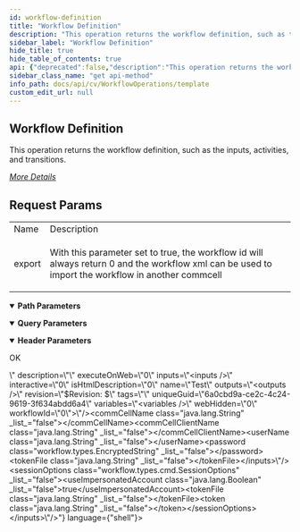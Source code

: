 ```yaml
---
id: workflow-definition
title: "Workflow Definition"
description: "This operation returns the workflow definition, such as the inputs, activities, and transitions."
sidebar_label: "Workflow Definition"
hide_title: true
hide_table_of_contents: true
api: {"deprecated":false,"description":"This operation returns the workflow definition, such as the inputs, activities, and transitions.\n\n[_More Details_](http://documentation.commvault.com/commvault/v11/article?p=97430.htm)\n<h2>Request Params</h2>\n<table>\n  <tr>\n    <td>Name</td>\n    <td>Description</td>\n  </tr>\n  <tr>\n    <td>export</td>\n    <td>\n      <p>With this parameter set to true, the workflow id will always return 0 and the workflow xml can be used to import the workflow in another commcell</p>\n    </td>\n  </tr>\n</table>","operationId":"Workflow Definition","parameters":[{"description":"","explode":true,"in":"query","name":"export","schema":{"example":"{{true/false}}","type":"string"}},{"description":"","in":"header","name":"Accept","required":true,"schema":{"example":"application/xml","type":"string"}},{"description":"","in":"header","name":"Authtoken","required":true,"schema":{"example":"{{TOKEN}}","type":"string"}},{"description":"","in":"path","name":"WorkflowId","required":true,"schema":{"type":"string"}}],"tags":["Workflow Operations"],"requestBody":{"content":{"application/xml":{"schema":{"type":"object","properties":{}}}}},"responses":{"200":{"description":"OK","content":{"text/plain":{"examples":{"Example 1":{"value":"<?xml version=\"1.0\" encoding=\"UTF-8\" standalone=\"no\" ?><Workflow_WorkflowDefinition apiMode=\"0\" config=\"&lt;configuration />\" description=\"\" executeOnWeb=\"0\" inputs=\"&lt;inputs />\" interactive=\"0\" isHtmlDescription=\"0\" name=\"Test\" outputs=\"&lt;outputs />\" revision=\"$Revision:  $\" tags=\"\" uniqueGuid=\"6a0cbd9a-ce2c-4c24-9619-3f634abdd6a4\" variables=\"&lt;variables />\" webHidden=\"0\" workflowId=\"0\"><schema><inputs className=\"\" name=\"inputs\" type=\"\"/><variables className=\"\" name=\"variables\" type=\"\"/><outputs className=\"\" name=\"outputs\" type=\"\"/><config className=\"\" name=\"configuration\" type=\"\"/></schema><Start commented=\"0\" continueOnFailure=\"0\" created=\"0\" description=\"\" displayName=\"Start\" height=\"36\" interactive=\"0\" jobMode=\"0\" name=\"Start\" originalStyle=\"\" skipAttempt=\"0\" style=\"image;image=/images/jgraphx/house.png\" uniqueName=\"Start_1\" waitSetting=\"0\" width=\"55\" x=\"45\" y=\"41\"><inputs val=\"&lt;inputs />\"/><transition activity=\"Login_1\" commented=\"0\" originalStyle=\"\" status=\"0\" style=\"defaultEdge\" transitionIndex=\"0\" x=\"0\" y=\"0\"><condition script=\"/*&#xA;The expression should return a boolean. Use the variable name &quot;activity&quot; to refer to the previous activity object. Example:&#xA;activity.exitCode==0;&#xA;*/&#xA;\"/></transition></Start><Activity commented=\"0\" continueOnFailure=\"0\" created=\"1548134526196\" description=\"\" displayName=\"Login\" height=\"34\" interactive=\"0\" jobMode=\"0\" name=\"Login\" namespaceUri=\"commvault.cte.workflow.activities.cmd\" originalStyle=\"\" skipAttempt=\"0\" style=\"label;image=commvault.cte.workflow.activities.cmd.Login\" uniqueName=\"Login_1\" waitSetting=\"0\" width=\"100\" x=\"160\" y=\"40\"><inputs val=\"&lt;inputs>&lt;commCellName class=&quot;java.lang.String&quot; _list_=&quot;false&quot;>&lt;/commCellName>&lt;commCellClientName class=&quot;java.lang.String&quot; _list_=&quot;false&quot;>&lt;/commCellClientName>&lt;userName class=&quot;java.lang.String&quot; _list_=&quot;false&quot;>&lt;/userName>&lt;password class=&quot;workflow.types.EncryptedString&quot; _list_=&quot;false&quot;>&lt;/password>&lt;tokenFile class=&quot;java.lang.String&quot; _list_=&quot;false&quot;>&lt;/tokenFile>&lt;/inputs>\"/><transition activity=\"Logout_1\" commented=\"0\" originalStyle=\"\" status=\"0\" style=\"defaultEdge\" transitionIndex=\"0\" x=\"0\" y=\"0\"><condition script=\"/*&#xA;The expression should return a boolean. Use the variable name &quot;activity&quot; to refer to the previous activity object. Example:&#xA;activity.exitCode==0;&#xA;*/&#xA;\"/></transition></Activity><Activity commented=\"0\" continueOnFailure=\"0\" created=\"1548134530006\" description=\"\" displayName=\"Logout\" height=\"34\" interactive=\"0\" jobMode=\"0\" name=\"Logout\" namespaceUri=\"commvault.cte.workflow.activities.cmd\" originalStyle=\"\" skipAttempt=\"0\" style=\"label;image=commvault.cte.workflow.activities.cmd.Logout\" uniqueName=\"Logout_1\" waitSetting=\"0\" width=\"100\" x=\"340\" y=\"41\"><inputs val=\"&lt;inputs>&lt;sessionOptions class=&quot;workflow.types.cmd.SessionOptions&quot; _list_=&quot;false&quot;>&lt;useImpersonatedAccount class=&quot;java.lang.Boolean&quot; _list_=&quot;false&quot;>true&lt;/useImpersonatedAccount>&lt;tokenFile class=&quot;java.lang.String&quot; _list_=&quot;false&quot;>&lt;/tokenFile>&lt;token class=&quot;java.lang.String&quot; _list_=&quot;false&quot;>&lt;/token>&lt;/sessionOptions>&lt;/inputs>\"/></Activity></Workflow_WorkflowDefinition>"}}}}}},"method":"get","path":"/Workflow/{WorkflowId}/definition","servers":[{"url":"http://{hostname}/webconsole/api","variables":{"hostname":{"default":"localhost","description":"Webconsole"}}}],"info":{"title":"Template","contact":{},"version":"1.0","description":"Template"},"postman":{"name":"Workflow Definition","description":{"content":"This operation returns the workflow definition, such as the inputs, activities, and transitions.\n\n[_More Details_](http://documentation.commvault.com/commvault/v11/article?p=97430.htm)\n<h2>Request Params</h2>\n<table>\n  <tr>\n    <td>Name</td>\n    <td>Description</td>\n  </tr>\n  <tr>\n    <td>export</td>\n    <td>\n      <p>With this parameter set to true, the workflow id will always return 0 and the workflow xml can be used to import the workflow in another commcell</p>\n    </td>\n  </tr>\n</table>","type":"text/plain"},"url":{"path":["Workflow",":WorkflowId","definition"],"host":["{{baseUrl}}"],"query":[{"disabled":false,"key":"export","value":""}],"variable":[{"disabled":false,"description":{"content":"(Required) ","type":"text/plain"},"type":"any","value":"","key":"WorkflowId"}]},"header":[{"disabled":false,"description":{"content":"(Required) ","type":"text/plain"},"key":"Authtoken","value":""},{"key":"Content-Type","value":"application/xml"},{"key":"Accept","value":"text/plain"}],"method":"GET","body":{"mode":"raw","raw":"\"\"","options":{"raw":{"language":"xml"}}}}}
sidebar_class_name: "get api-method"
info_path: docs/api/cv/WorkflowOperations/template
custom_edit_url: null
---
```



## Workflow Definition



This operation returns the workflow definition, such as the inputs, activities, and transitions.

[_More Details_](http://documentation.commvault.com/commvault/v11/article?p=97430.htm)
<h2>Request Params</h2>
<table>
  <tr>
    <td>Name</td>
    <td>Description</td>
  </tr>
  <tr>
    <td>export</td>
    <td>
      <p>With this parameter set to true, the workflow id will always return 0 and the workflow xml can be used to import the workflow in another commcell</p>
    </td>
  </tr>
</table>

<details style={{"marginBottom":"1rem"}} data-collapsed={false} open={true}><summary style={{}}><strong>Path Parameters</strong></summary><div><ul><ParamsItem className={"paramsItem"} param={{"description":"","in":"path","name":"WorkflowId","required":true,"schema":{"type":"string"}}}></ParamsItem></ul></div></details><details style={{"marginBottom":"1rem"}} data-collapsed={false} open={true}><summary style={{}}><strong>Query Parameters</strong></summary><div><ul><ParamsItem className={"paramsItem"} param={{"description":"","explode":true,"in":"query","name":"export","schema":{"example":"{{true/false}}","type":"string"}}}></ParamsItem></ul></div></details><details style={{"marginBottom":"1rem"}} data-collapsed={false} open={true}><summary style={{}}><strong>Header Parameters</strong></summary><div><ul><ParamsItem className={"paramsItem"} param={{"description":"","in":"header","name":"Accept","required":true,"schema":{"example":"application/xml","type":"string"}}}></ParamsItem><ParamsItem className={"paramsItem"} param={{"description":"","in":"header","name":"Authtoken","required":true,"schema":{"example":"{{TOKEN}}","type":"string"}}}></ParamsItem></ul></div></details><div><ApiTabs><TabItem label={"200"} value={"200"}><div>

OK

</div><div><MimeTabs schemaType={"response"}><TabItem label={"text/plain"} value={"text/plain"}><SchemaTabs><TabItem label={" Example 1"} value={" Example 1"}><ResponseSamples responseExample={"<?xml version=\"1.0\" encoding=\"UTF-8\" standalone=\"no\" ?><Workflow_WorkflowDefinition apiMode=\"0\" config=\"&lt;configuration />\" description=\"\" executeOnWeb=\"0\" inputs=\"&lt;inputs />\" interactive=\"0\" isHtmlDescription=\"0\" name=\"Test\" outputs=\"&lt;outputs />\" revision=\"$Revision:  $\" tags=\"\" uniqueGuid=\"6a0cbd9a-ce2c-4c24-9619-3f634abdd6a4\" variables=\"&lt;variables />\" webHidden=\"0\" workflowId=\"0\"><schema><inputs className=\"\" name=\"inputs\" type=\"\"/><variables className=\"\" name=\"variables\" type=\"\"/><outputs className=\"\" name=\"outputs\" type=\"\"/><config className=\"\" name=\"configuration\" type=\"\"/></schema><Start commented=\"0\" continueOnFailure=\"0\" created=\"0\" description=\"\" displayName=\"Start\" height=\"36\" interactive=\"0\" jobMode=\"0\" name=\"Start\" originalStyle=\"\" skipAttempt=\"0\" style=\"image;image=/images/jgraphx/house.png\" uniqueName=\"Start_1\" waitSetting=\"0\" width=\"55\" x=\"45\" y=\"41\"><inputs val=\"&lt;inputs />\"/><transition activity=\"Login_1\" commented=\"0\" originalStyle=\"\" status=\"0\" style=\"defaultEdge\" transitionIndex=\"0\" x=\"0\" y=\"0\"><condition script=\"/*&#xA;The expression should return a boolean. Use the variable name &quot;activity&quot; to refer to the previous activity object. Example:&#xA;activity.exitCode==0;&#xA;*/&#xA;\"/></transition></Start><Activity commented=\"0\" continueOnFailure=\"0\" created=\"1548134526196\" description=\"\" displayName=\"Login\" height=\"34\" interactive=\"0\" jobMode=\"0\" name=\"Login\" namespaceUri=\"commvault.cte.workflow.activities.cmd\" originalStyle=\"\" skipAttempt=\"0\" style=\"label;image=commvault.cte.workflow.activities.cmd.Login\" uniqueName=\"Login_1\" waitSetting=\"0\" width=\"100\" x=\"160\" y=\"40\"><inputs val=\"&lt;inputs>&lt;commCellName class=&quot;java.lang.String&quot; _list_=&quot;false&quot;>&lt;/commCellName>&lt;commCellClientName class=&quot;java.lang.String&quot; _list_=&quot;false&quot;>&lt;/commCellClientName>&lt;userName class=&quot;java.lang.String&quot; _list_=&quot;false&quot;>&lt;/userName>&lt;password class=&quot;workflow.types.EncryptedString&quot; _list_=&quot;false&quot;>&lt;/password>&lt;tokenFile class=&quot;java.lang.String&quot; _list_=&quot;false&quot;>&lt;/tokenFile>&lt;/inputs>\"/><transition activity=\"Logout_1\" commented=\"0\" originalStyle=\"\" status=\"0\" style=\"defaultEdge\" transitionIndex=\"0\" x=\"0\" y=\"0\"><condition script=\"/*&#xA;The expression should return a boolean. Use the variable name &quot;activity&quot; to refer to the previous activity object. Example:&#xA;activity.exitCode==0;&#xA;*/&#xA;\"/></transition></Activity><Activity commented=\"0\" continueOnFailure=\"0\" created=\"1548134530006\" description=\"\" displayName=\"Logout\" height=\"34\" interactive=\"0\" jobMode=\"0\" name=\"Logout\" namespaceUri=\"commvault.cte.workflow.activities.cmd\" originalStyle=\"\" skipAttempt=\"0\" style=\"label;image=commvault.cte.workflow.activities.cmd.Logout\" uniqueName=\"Logout_1\" waitSetting=\"0\" width=\"100\" x=\"340\" y=\"41\"><inputs val=\"&lt;inputs>&lt;sessionOptions class=&quot;workflow.types.cmd.SessionOptions&quot; _list_=&quot;false&quot;>&lt;useImpersonatedAccount class=&quot;java.lang.Boolean&quot; _list_=&quot;false&quot;>true&lt;/useImpersonatedAccount>&lt;tokenFile class=&quot;java.lang.String&quot; _list_=&quot;false&quot;>&lt;/tokenFile>&lt;token class=&quot;java.lang.String&quot; _list_=&quot;false&quot;>&lt;/token>&lt;/sessionOptions>&lt;/inputs>\"/></Activity></Workflow_WorkflowDefinition>"} language={"shell"}></ResponseSamples></TabItem></SchemaTabs></TabItem></MimeTabs></div></TabItem></ApiTabs></div>
      